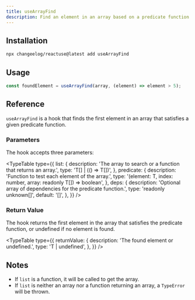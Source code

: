 ```yaml
---
title: useArrayFind
description: Find an element in an array based on a predicate function
---
```


<ArrayFindDemo />

## Installation

```bash
npx changeelog/reactuse@latest add useArrayFind
```

## Usage

```ts
const foundElement = useArrayFind(array, (element) => element > 5);
```

## Reference

`useArrayFind` is a hook that finds the first element in an array that satisfies a given predicate function.

### Parameters

The hook accepts three parameters:

<TypeTable
  type={{
    list: {
      description: 'The array to search or a function that returns an array.',
      type: 'T[] | (() => T[])',
    },
    predicate: {
      description: 'Function to test each element of the array.',
      type: '(element: T, index: number, array: readonly T[]) => boolean',
    },
    deps: {
      description: 'Optional array of dependencies for the predicate function.',
      type: 'readonly unknown[]',
      default: '[]',
    },
  }}
/>

### Return Value

The hook returns the first element in the array that satisfies the predicate function, or undefined if no element is found.

<TypeTable
  type={{
    returnValue: {
      description: 'The found element or undefined.',
      type: 'T | undefined',
    },
  }}
/>

## Notes

- If `list` is a function, it will be called to get the array.
- If `list` is neither an array nor a function returning an array, a `TypeError` will be thrown.

